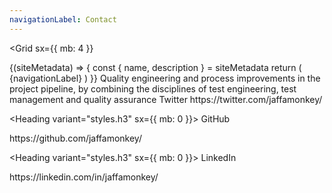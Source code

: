 ```yaml
---
navigationLabel: Contact
---
```


<Grid
  sx={{
    mb: 4
  }}
>

<SiteMetaData>
  {(siteMetadata) => {
    const { name, description } = siteMetadata
    return (
      <Fragment>
        <Heading variant="styles.h1">{navigationLabel}</Heading>
      </Fragment>
    )
  }}
</SiteMetaData>
</Grid>
<Grid
  sx={{
    mb: 4
  }}
>
<Box>
<Message variant='secondary' mb={4}>
  Quality engineering and process improvements in the project pipeline, by combining the disciplines of test engineering, test management and quality assurance
</Message>
<Heading variant="styles.h3" sx={{ mb: 0 }}>
  Twitter
</Heading>
<Link href="https://twitter.com/PaulieScanlon/" variant="styles.a">
  https://twitter.com/jaffamonkey/
</Link>

<Heading variant="styles.h3" sx={{ mb: 0 }}>
  GitHub
</Heading>
<Link href="https://github.com/PaulieScanlon/" variant="styles.a">
  https://github.com/jaffamonkey/
</Link>

<Heading variant="styles.h3" sx={{ mb: 0 }}>
  LinkedIn
</Heading>
<Link href="https://www.linkedin.com/in/jaffamonkey/" variant="styles.a">
  https://linkedin.com/in/jaffamonkey/
</Link>

</Box>

</Grid>
